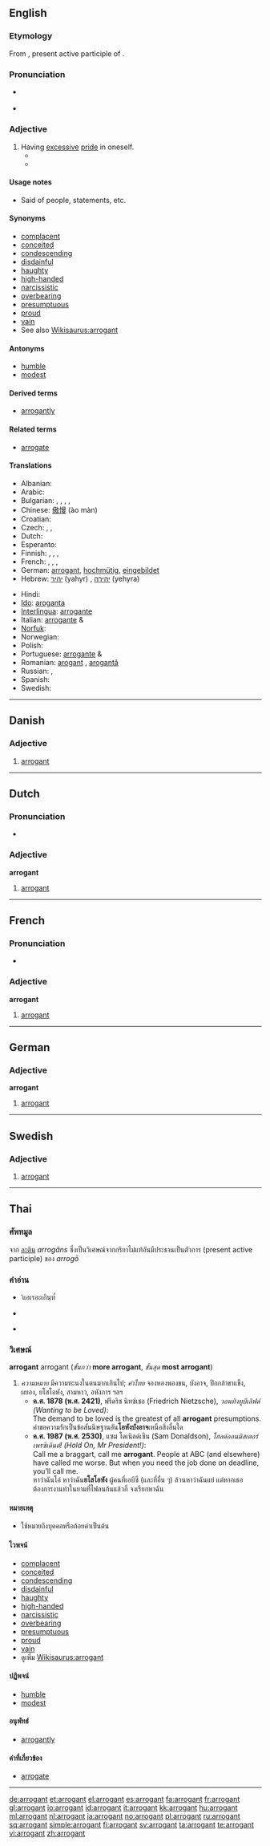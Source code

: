 ==English==
{{wikipedia|arrogance}}

===Etymology===
From {{etyl|la}} {{term|arrogans|arrogāns||lang=la}}, present active participle of {{term|arrogo|arrogō|||lang=la}}.

===Pronunciation===
* {{a|RP}} {{IPA|/ˈærəgənt/}}
* {{audio|en-us-arrogant.ogg|Audio (US)}}

===Adjective===
{{en-adj}}

# Having [[excessive]] [[pride]] in oneself.
#* {{quote-book|year=1878|author=[[w:Friedrich Nietzsche|Friedrich Nietzsche]]|title=Wanting to be Loved|passage=The demand to be loved is the greatest of all '''arrogant''' presumptions.}}
#* {{quote-book|year=1987|passage=Call me a braggart, call me '''arrogant'''. People at ABC (and elsewhere) have called me worse. But when you need the job done on deadline, you’ll call me.|author=[[w:Sam Donaldson|Sam Donaldson]]|title=Hold On, Mr President!}}

====Usage notes====
* Said of people, statements, etc.

====Synonyms====
* [[complacent]]
* [[conceited]]
* [[condescending]]
* [[disdainful]]
* [[haughty]]
* [[high-handed]]
* [[narcissistic]]
* [[overbearing]]
* [[presumptuous]]
* [[proud]]
* [[vain]]
* See also [[Wikisaurus:arrogant]]

====Antonyms====
* [[humble]]
* [[modest]]

====Derived terms====
* [[arrogantly]]

====Related terms====
* [[arrogate]]

====Translations====
{{trans-top|having excessive pride}}
* Albanian: {{t+|sq|arrogant|xs=Albanian}}
* Arabic: {{t|ar|متكبر|tr=mutakabbir|sc=Arab}}
* Bulgarian: {{t+|bg|арогантен|m|sc=Cyrl}}, {{t+|bg|арогантна|f|sc=Cyrl}}, {{t+|bg|арогантно|n|sc=Cyrl}},  {{t|bg|надменен|sc=Cyrl}},  {{t|bg|високомерен|sc=Cyrl}}
* Chinese: [[傲慢]] (ào màn)
* Croatian: {{t-|hr|arogantan|alt=arogàntan}}
* Czech: {{t+|cs|arogantní}}, {{t|cs|domýšlivý|m}}, {{t|cs|nafoukaný|m}}
* Dutch: {{t+|nl|arrogant}}
* Esperanto: {{t-|eo|aroganta|xs=Esperanto}}
* Finnish: {{t-|fi|röyhkeä}}, {{t+|fi|ylimielinen}}, {{t-|fi|kopea}}, {{t-|fi|julkea}}
* French: {{t+|fr|arrogant|m}}, {{t+|fr|arrogante|f}}, {{t+|fr|orgueilleux|m}}, {{t+|fr|orgueilleuse|f}}
* German: [[arrogant#German|arrogant]], [[hochmütig]], [[eingebildet]]
* Hebrew: [[יהיר]] (yahyr) {{m}}, [[יהירה]] (yehyra) {{f}}
{{trans-mid}}
* Hindi: {{t|hi|अभिमानी|tr=abhimānī|sc=Deva|xs=Hindi}}
* [[Ido]]: [[aroganta]]
* [[Interlingua]]: [[arrogante]]
* Italian: [[arrogante]] {{m}} & {{f}}
* [[Norfuk]]: {{tø|cpe-nor|waawaha}}
* Norwegian: {{t+|no|arrogant}}
* Polish: {{t+|pl|arogancki|m}}
* Portuguese: [[arrogante]] {{m}} & {{f}}
* Romanian: [[arogant]] {{m}}, [[arogantă]] {{f}}
* Russian: {{t+|ru|надменный|sc=Cyrl}}, {{t+|ru|высокомерный|sc=Cyrl}}
* Spanish: {{t-|es|arrogante}}
* Swedish: {{t+|sv|arrogant}}
{{trans-bottom}}

{{anagrams:en/aagnorrt}}

----

==Danish==

===Adjective===
{{infl|da|adjective}}

# [[arrogant#English|arrogant]]

----

==Dutch==

===Pronunciation===
* {{audio|Nl-arrogant.ogg|audio}}

===Adjective===
'''arrogant'''

# [[#English|arrogant]]

----

==French==

===Pronunciation===
* {{audio|Fr-arrogant.ogg|audio}}

===Adjective===
'''arrogant''' {{m}}

# [[#English|arrogant]]

----

==German==

===Adjective===
'''arrogant'''

# [[#English|arrogant]]

----

==Swedish==

===Adjective===
{{infl|sv|adjective}}
{{sv-adj-peri}}

# [[#English|arrogant]]

----

== Thai ==

=== ศัพทมูล ===
จาก [[:th:ภาษาละติน|ละติน]] ''arrogāns'' ซึ่งเป็นวิเศษณ์จากกริยาไม่แท้อันมีประธานเป็นตัวการ (present active participle) ของ ''arrogō''

=== คำอ่าน ===
* ˈแอเรอะเกินฺท๎
* {{a|RP}} {{IPA|/ˈærəgənt/}}
* {{audio|en-us-arrogant.ogg|Audio (US)}}

=== วิเศษณ์ ===
'''arrogant''' arrogant (''ขั้นกว่า'' '''more arrogant''', ''ขั้นสุด'' '''most arrogant''')

# ''ความหมาย'' มีความทะนงในตนมากเกินไป; ''คำไทย'' จองหองพองขน, บังอาจ, ปีกกล้าขาแข็ง, ผยอง, ยโสโอหัง, สามหาว, อหังการ ฯลฯ
#* '''ค.ศ. 1878 (พ.ศ. 2421)''', ฟรีดริช นิทซ์เชอ (Friedrich Nietzsche), ''วอนทิงทูบีเลิฟด์ (Wanting to be Loved)'':<br>The demand to be loved is the greatest of all '''arrogant''' presumptions.<br>คำขอความรักเป็นข้อสันนิษฐานอัน'''โอหังบังอาจ'''เหนือสิ่งอื่นใด
#* '''ค.ศ. 1987 (พ.ศ. 2530)''', แซม โดเนิลด์เซิน (Sam Donaldson), ''โฮลด์ออนมิสเตอร์เพรซิเดินต์! (Hold On, Mr President!)'':<br>Call me a braggart, call me '''arrogant'''. People at ABC (and elsewhere) have called me worse. But when you need the job done on deadline, you’ll call me.<br>หาว่าฉันโอ่ หาว่าฉัน'''ยโสโอหัง''' ผู้คนที่เอบีซี (และที่อื่น ๆ) ล้วนหาว่าฉันแย่ แต่หากเธอต้องการงานทำในยามที่ไฟลนก้นแล้วก็ จงเรียกหาฉัน

==== หมายเหตุ ====
* ใช้หมายถึงบุคคลหรือถ้อยคำเป็นต้น

==== ไวพจน์ ====
* [[complacent]]
* [[conceited]]
* [[condescending]]
* [[disdainful]]
* [[haughty]]
* [[high-handed]]
* [[narcissistic]]
* [[overbearing]]
* [[presumptuous]]
* [[proud]]
* [[vain]]
* ดูเพิ่ม [[Wikisaurus:arrogant]]

==== ปฏิพจน์ ====
* [[humble]]
* [[modest]]

==== อนุพัทธ์ ====
* [[arrogantly]]

==== คำที่เกี่ยวข้อง ====
* [[arrogate]]

----

[[de:arrogant]]
[[et:arrogant]]
[[el:arrogant]]
[[es:arrogant]]
[[fa:arrogant]]
[[fr:arrogant]]
[[gl:arrogant]]
[[io:arrogant]]
[[id:arrogant]]
[[it:arrogant]]
[[kk:arrogant]]
[[hu:arrogant]]
[[ml:arrogant]]
[[nl:arrogant]]
[[ja:arrogant]]
[[no:arrogant]]
[[pl:arrogant]]
[[ru:arrogant]]
[[sq:arrogant]]
[[simple:arrogant]]
[[fi:arrogant]]
[[sv:arrogant]]
[[ta:arrogant]]
[[te:arrogant]]
[[vi:arrogant]]
[[zh:arrogant]]